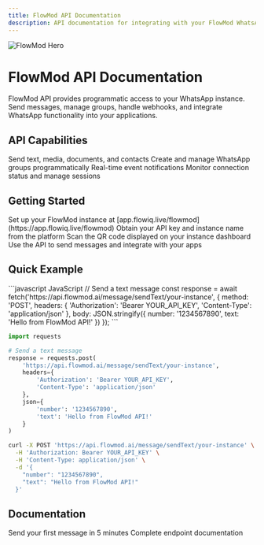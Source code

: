 ```yaml
---
title: FlowMod API Documentation
description: API documentation for integrating with your FlowMod WhatsApp instance.
---
```


<img
  src="/images/hero-new.png"
  alt="FlowMod Hero"
/>

# FlowMod API Documentation

FlowMod API provides programmatic access to your WhatsApp instance. Send messages, manage groups, handle webhooks, and integrate WhatsApp functionality into your applications.

## API Capabilities

<CardGroup cols={2}>
  <Card title="Messaging" icon="message" iconType="duotone">
    Send text, media, documents, and contacts
  </Card>
  <Card title="Groups" icon="users" iconType="duotone">
    Create and manage WhatsApp groups programmatically
  </Card>
  <Card title="Webhooks" icon="webhook" iconType="duotone">
    Real-time event notifications
  </Card>
  <Card title="Instance Management" icon="server" iconType="duotone">
    Monitor connection status and manage sessions
  </Card>
</CardGroup>

## Getting Started

<Steps>
  <Step title="Get Your Instance">
    Set up your FlowMod instance at [app.flowiq.live/flowmod](https://app.flowiq.live/flowmod)
  </Step>
  <Step title="Get API Credentials">
    Obtain your API key and instance name from the platform
  </Step>
  <Step title="Connect WhatsApp">
    Scan the QR code displayed on your instance dashboard
  </Step>
  <Step title="Start Coding">
    Use the API to send messages and integrate with your apps
  </Step>
</Steps>

## Quick Example

<CodeGroup>
```javascript JavaScript
// Send a text message
const response = await fetch('https://api.flowmod.ai/message/sendText/your-instance', {
  method: 'POST',
  headers: {
    'Authorization': 'Bearer YOUR_API_KEY',
    'Content-Type': 'application/json'
  },
  body: JSON.stringify({
    number: '1234567890',
    text: 'Hello from FlowMod API!'
  })
});
```

```python Python
import requests

# Send a text message
response = requests.post(
    'https://api.flowmod.ai/message/sendText/your-instance',
    headers={
        'Authorization': 'Bearer YOUR_API_KEY',
        'Content-Type': 'application/json'
    },
    json={
        'number': '1234567890',
        'text': 'Hello from FlowMod API!'
    }
)
```

```bash cURL
curl -X POST 'https://api.flowmod.ai/message/sendText/your-instance' \
  -H 'Authorization: Bearer YOUR_API_KEY' \
  -H 'Content-Type: application/json' \
  -d '{
    "number": "1234567890",
    "text": "Hello from FlowMod API!"
  }'
```
</CodeGroup>

## Documentation

<CardGroup cols={2}>
  <Card
    title="Quick Start"
    icon="play"
    href="/quickstart"
  >
    Send your first message in 5 minutes
  </Card>
  <Card
    title="API Reference"
    icon="book"
    href="/api-reference/introduction"
  >
    Complete endpoint documentation
  </Card>
</CardGroup>
